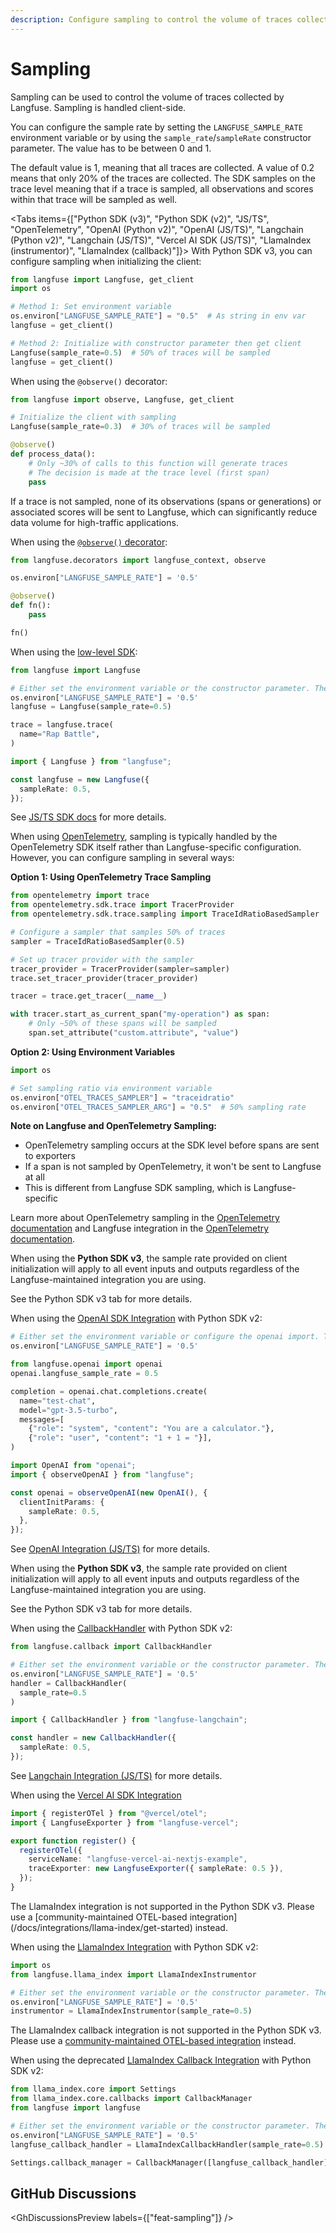 ```yaml
---
description: Configure sampling to control the volume of traces collected by the Langfuse server.
---
```


# Sampling

Sampling can be used to control the volume of traces collected by Langfuse. Sampling is handled client-side.

You can configure the sample rate by setting the `LANGFUSE_SAMPLE_RATE` environment variable or by using the `sample_rate`/`sampleRate` constructor parameter. The value has to be between 0 and 1.

The default value is 1, meaning that all traces are collected. A value of 0.2 means that only 20% of the traces are collected. The SDK samples on the trace level meaning that if a trace is sampled, all observations and scores within that trace will be sampled as well.

<Tabs items={["Python SDK (v3)", "Python SDK (v2)", "JS/TS", "OpenTelemetry", "OpenAI (Python v2)", "OpenAI (JS/TS)", "Langchain (Python v2)", "Langchain (JS/TS)", "Vercel AI SDK (JS/TS)", "LlamaIndex (instrumentor)", "LlamaIndex (callback)"]}>
<Tab>
With Python SDK v3, you can configure sampling when initializing the client:

```python
from langfuse import Langfuse, get_client
import os

# Method 1: Set environment variable
os.environ["LANGFUSE_SAMPLE_RATE"] = "0.5"  # As string in env var
langfuse = get_client()

# Method 2: Initialize with constructor parameter then get client
Langfuse(sample_rate=0.5)  # 50% of traces will be sampled
langfuse = get_client()
```

When using the `@observe()` decorator:

```python
from langfuse import observe, Langfuse, get_client

# Initialize the client with sampling
Langfuse(sample_rate=0.3)  # 30% of traces will be sampled

@observe()
def process_data():
    # Only ~30% of calls to this function will generate traces
    # The decision is made at the trace level (first span)
    pass
```

If a trace is not sampled, none of its observations (spans or generations) or associated scores will be sent to Langfuse, which can significantly reduce data volume for high-traffic applications.

</Tab>
<Tab>

When using the [`@observe()` decorator](/docs/sdk/python/decorators):

```python
from langfuse.decorators import langfuse_context, observe

os.environ["LANGFUSE_SAMPLE_RATE"] = '0.5'

@observe()
def fn():
    pass

fn()
```

When using the [low-level SDK](/docs/sdk/python/low-level-sdk):

```python
from langfuse import Langfuse

# Either set the environment variable or the constructor parameter. The latter takes precedence.
os.environ["LANGFUSE_SAMPLE_RATE"] = '0.5'
langfuse = Langfuse(sample_rate=0.5)

trace = langfuse.trace(
  name="Rap Battle",
)
```

</Tab>
<Tab>

```ts
import { Langfuse } from "langfuse";

const langfuse = new Langfuse({
  sampleRate: 0.5,
});
```

See [JS/TS SDK docs](/docs/sdk/typescript/guide#sampling) for more details.

</Tab>
<Tab>

When using [OpenTelemetry](/docs/opentelemetry/get-started), sampling is typically handled by the OpenTelemetry SDK itself rather than Langfuse-specific configuration. However, you can configure sampling in several ways:

**Option 1: Using OpenTelemetry Trace Sampling**

```python
from opentelemetry import trace
from opentelemetry.sdk.trace import TracerProvider
from opentelemetry.sdk.trace.sampling import TraceIdRatioBasedSampler

# Configure a sampler that samples 50% of traces
sampler = TraceIdRatioBasedSampler(0.5)

# Set up tracer provider with the sampler
tracer_provider = TracerProvider(sampler=sampler)
trace.set_tracer_provider(tracer_provider)

tracer = trace.get_tracer(__name__)

with tracer.start_as_current_span("my-operation") as span:
    # Only ~50% of these spans will be sampled
    span.set_attribute("custom.attribute", "value")
```

**Option 2: Using Environment Variables**

```python
import os

# Set sampling ratio via environment variable
os.environ["OTEL_TRACES_SAMPLER"] = "traceidratio"
os.environ["OTEL_TRACES_SAMPLER_ARG"] = "0.5"  # 50% sampling rate
```

**Note on Langfuse and OpenTelemetry Sampling:**
- OpenTelemetry sampling occurs at the SDK level before spans are sent to exporters
- If a span is not sampled by OpenTelemetry, it won't be sent to Langfuse at all
- This is different from Langfuse SDK sampling, which is Langfuse-specific

Learn more about OpenTelemetry sampling in the [OpenTelemetry documentation](https://opentelemetry.io/docs/concepts/sampling/) and Langfuse integration in the [OpenTelemetry documentation](/docs/opentelemetry/get-started).

</Tab>
<Tab>

<Callout type="info">

When using the **Python SDK v3**, the sample rate provided on client initialization will apply to all event inputs and outputs regardless of the Langfuse-maintained integration you are using.

See the Python SDK v3 tab for more details.

</Callout>

When using the [OpenAI SDK Integration](/docs/integrations/openai) with Python SDK v2:

```python
# Either set the environment variable or configure the openai import. The latter takes precedence.
os.environ["LANGFUSE_SAMPLE_RATE"] = '0.5'

from langfuse.openai import openai
openai.langfuse_sample_rate = 0.5

completion = openai.chat.completions.create(
  name="test-chat",
  model="gpt-3.5-turbo",
  messages=[
    {"role": "system", "content": "You are a calculator."},
    {"role": "user", "content": "1 + 1 = "}],
)
```

</Tab>
<Tab>

```ts
import OpenAI from "openai";
import { observeOpenAI } from "langfuse";

const openai = observeOpenAI(new OpenAI(), {
  clientInitParams: {
    sampleRate: 0.5,
  },
});
```

See [OpenAI Integration (JS/TS)](/docs/integrations/openai/js/get-started) for more details.

</Tab>

<Tab>

<Callout type="info">

When using the **Python SDK v3**, the sample rate provided on client initialization will apply to all event inputs and outputs regardless of the Langfuse-maintained integration you are using.

See the Python SDK v3 tab for more details.

</Callout>

When using the [CallbackHandler](/docs/integrations/langchain/tracing) with Python SDK v2:

```python
from langfuse.callback import CallbackHandler

# Either set the environment variable or the constructor parameter. The latter takes precedence.
os.environ["LANGFUSE_SAMPLE_RATE"] = '0.5'
handler = CallbackHandler(
  sample_rate=0.5
)
```

</Tab>

<Tab>

```ts
import { CallbackHandler } from "langfuse-langchain";

const handler = new CallbackHandler({
  sampleRate: 0.5,
});
```

See [Langchain Integration (JS/TS)](/docs/integrations/langchain/tracing) for more details.

</Tab>

<Tab>

When using the [Vercel AI SDK Integration](/docs/integrations/vercel-ai-sdk)

```ts filename="instrumentation.ts" {/sampleRate: 0.5/}
import { registerOTel } from "@vercel/otel";
import { LangfuseExporter } from "langfuse-vercel";

export function register() {
  registerOTel({
    serviceName: "langfuse-vercel-ai-nextjs-example",
    traceExporter: new LangfuseExporter({ sampleRate: 0.5 }),
  });
}
```

</Tab>

<Tab>

<Callout type="info">
The LlamaIndex integration is not supported in the Python SDK v3. Please use a [community-maintained OTEL-based integration](/docs/integrations/llama-index/get-started) instead.
</Callout>

When using the [LlamaIndex Integration](/docs/integrations/llama-index/deprecated/get-started) with Python SDK v2:

```python
import os
from langfuse.llama_index import LlamaIndexInstrumentor

# Either set the environment variable or the constructor parameter. The latter takes precedence.
os.environ["LANGFUSE_SAMPLE_RATE"] = '0.5'
instrumentor = LlamaIndexInstrumentor(sample_rate=0.5)
```

</Tab>

<Tab>

<Callout type="info">

The LlamaIndex callback integration is not supported in the Python SDK v3. Please use a [community-maintained OTEL-based integration](/docs/integrations/llama-index/get-started) instead.

</Callout>

When using the deprecated [LlamaIndex Callback Integration](/docs/integrations/llama-index/deprecated/deprecated-llama-index-callback) with Python SDK v2:

```python
from llama_index.core import Settings
from llama_index.core.callbacks import CallbackManager
from langfuse import langfuse

# Either set the environment variable or the constructor parameter. The latter takes precedence.
os.environ["LANGFUSE_SAMPLE_RATE"] = '0.5'
langfuse_callback_handler = LlamaIndexCallbackHandler(sample_rate=0.5)

Settings.callback_manager = CallbackManager([langfuse_callback_handler])
```

</Tab>

</Tabs>

## GitHub Discussions


<GhDiscussionsPreview labels={["feat-sampling"]} />
